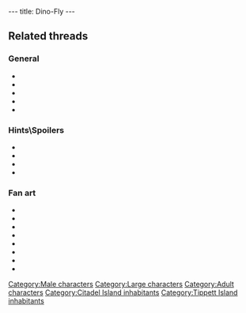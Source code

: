 ---
title: Dino-Fly
---

{{Character|
Name=Dino-Fly|
Image=DVDINO.jpg|
Race=Dino-Fly|
Gender=Male|
Size=Large|
Age=Adult}}

==Related threads==
===General===
* {{thread|id=5932|title=LBA2 Mysteries}}
* {{thread|id=2865|title=Dino Fly}}
* {{thread|id=1860|title=LBA1 Vs LBA2}}
* {{thread|id=1352|title=Another weird savegame}}
* {{thread|id=125|title=Dinofly}}

===Hints\Spoilers===
* {{thread|id=7360|title=Found a way to make your Dino-Fly fly with the rain}}
* {{thread|id=6159|title=fly}}
* {{thread|id=6166|title=ARGH!!!!!!!!! how du u get the bloody dinofly cured?????}}
* {{thread|id=2543|title=Dinofly Maddness}}

===Fan art===
* {{thread|id=6222|title=For those interested to see what a cell-shaded LBA would look like}}
* {{post|id=161370|title=Edited Film Pictures}}
* {{post|id=74509|title=Metal Gear Twinsen}}
* {{thread|id=9972|title=Just having a go...}}
* {{post|id=229377|title=LBA comics??}}
* {{thread|id=6093|title=Flash fan movie}}
* {{post|id=55978|title=Lba3}}
* {{thread|id=4362|title=Returnig to Hamalayi...}}

{{Stub}}

[[Category:Male characters]]
[[Category:Large characters]]
[[Category:Adult characters]]
[[Category:Citadel Island inhabitants]]
[[Category:Tippett Island inhabitants]]